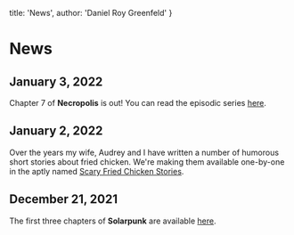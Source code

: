 
  title: 'News',
  author: 'Daniel Roy Greenfeld'
}

# News

## January 3, 2022

Chapter 7 of **Necropolis** is out! You can read the episodic series [here](https://www.amazon.com/dp/B09P5C9V2F).

## January 2, 2022

Over the years my wife, Audrey and I have written a number of humorous short stories about fried chicken. We're making them available one-by-one in the aptly named [Scary Fried Chicken Stories](https://www.amazon.com/dp/B09PKKZ1TF).

## December 21, 2021

The first three chapters of **Solarpunk** are available [here](https://www.amazon.com/Solarpunk/dp/B09NQDGRCQ).

